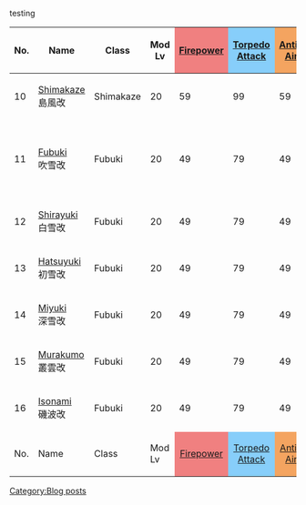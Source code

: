 testing



{| class="wikitable sortable"
! data-sort-type="text" | No.!!style="white-space:nowrap;width:130px;"|Name!!Class!!Mod Lv!!style="width: 30px; text-align: center; vertical-align: middle; background-color: LightCoral;"|[[file:icon_Gun.png|Firepower]]!!style="width: 30px; text-align: center; vertical-align: middle; background-color: LightSkyBlue;"|[[file:icon_Torpedo.png|Torpedo Attack]]!!style="width: 30px; text-align: center; vertical-align: middle; background-color: SandyBrown;"|[[file:icon_AA.png|Anti-Air]]!!style="width: 30px; text-align: center; vertical-align: middle; background-color: Seashell;"|[[file:icon_ASW.png|Anti-Submarine]]!!style="width: 30px; text-align: center; vertical-align: middle; background-color: Aquamarine;"|[[file:icon_LOS.png|View Range]]!!style="width: 30px; text-align: center; vertical-align: middle; background-color: PaleGreen;"|[[file:icon_Luck.png|Luck]]!!style="width: 30px; text-align: center; vertical-align: middle; background-color: Pink;"|[[file:icon_HP.png|Health]]!!style="width: 30px; text-align: center; vertical-align: middle; background-color: yellow;"|[[file:icon_Armor.png|Armor]]!!style="width: 30px; text-align: center; vertical-align: middle; background-color: Violet;"|[[file:icon_Evasion.png|Evasion]]!!style="width: 30px; text-align: center; vertical-align: middle; background-color: Aqua;"|[[file:icon_Speed.png|Speed]]!!style="width: 30px; text-align: center; vertical-align: middle; background-color: Silver;"|[[file:icon_Aircraft.png|Aircraft]]!!{{Fuel}}!!{{Ammo}}!!class="unsortable"|Notes
|-
|10||[[Shimakaze]]<br>島風改||Shimakaze||20||59||99||59||59||39||12||36||59||99||Fast||0||20||25||
|-
|11||[[Fubuki]]<br>吹雪改||data-sort-value="FubukiA"|Fubuki||20||49||79||49||59||39||12||30||49||89||Fast||0||15||20||Luck decreases from 17 to 12 after remodeling
|-
|12||[[Shirayuki]]<br>白雪改||data-sort-value="FubukiB"|Fubuki||20||49||79||49||59||39||12||30||49||89||Fast||0||15||20||
|-
|13||[[Hatsuyuki]]<br>初雪改||data-sort-value="FubukiC"|Fubuki||20||49||79||49||59||39||12||30||49||89||Fast||0||15||20||
|-
|14||[[Miyuki]]<br>深雪改||data-sort-value="FubukiD"|Fubuki||20||49||79||49||59||39||12||30||49||89||Fast||0||15||20||
|-
|15||[[Murakumo]]<br>叢雲改||data-sort-value="FubukiE"|Fubuki||20||49||79||49||59||39||12||30||49||89||Fast||0||15||20||
|-
|16||[[Isonami]]<br>磯波改||data-sort-value="FubukiF"|Fubuki||20||49||79||49||59||39||12||30||49||89||Fast||0||15||20||
|-
! data-sort-type="text" | No.!!style="white-space:nowrap;width:130px;"|Name!!Class!!Mod Lv!!style="width: 30px; text-align: center; vertical-align: middle; background-color: LightCoral;"|[[file:icon_Gun.png|Firepower]]!!style="width: 30px; text-align: center; vertical-align: middle; background-color: LightSkyBlue;"|[[file:icon_Torpedo.png|Torpedo Attack]]!!style="width: 30px; text-align: center; vertical-align: middle; background-color: SandyBrown;"|[[file:icon_AA.png|Anti-Air]]!!style="width: 30px; text-align: center; vertical-align: middle; background-color: Seashell;"|[[file:icon_ASW.png|Anti-Submarine]]!!style="width: 30px; text-align: center; vertical-align: middle; background-color: Aquamarine;"|[[file:icon_LOS.png|View Range]]!!style="width: 30px; text-align: center; vertical-align: middle; background-color: PaleGreen;"|[[file:icon_Luck.png|Luck]]!!style="width: 30px; text-align: center; vertical-align: middle; background-color: Pink;"|[[file:icon_HP.png|Health]]!!style="width: 30px; text-align: center; vertical-align: middle; background-color: yellow;"|[[file:icon_Armor.png|Armor]]!!style="width: 30px; text-align: center; vertical-align: middle; background-color: Violet;"|[[file:icon_Evasion.png|Evasion]]!!style="width: 30px; text-align: center; vertical-align: middle; background-color: Aqua;"|[[file:icon_Speed.png|Speed]]!!style="width: 30px; text-align: center; vertical-align: middle; background-color: Silver;"|[[file:icon_Aircraft.png|Aircraft]]!!{{Fuel}}!!{{Ammo}}!!Notes
|}
[[Category:Blog posts]]